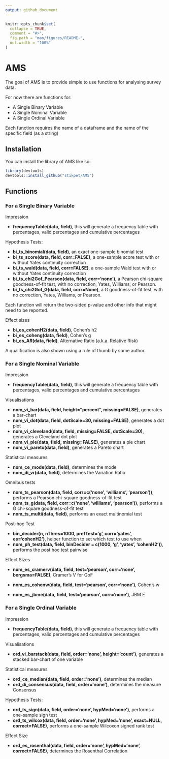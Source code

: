 ```yaml
---
output: github_document
---
```


<!-- README.md is generated from README.Rmd. Please edit that file -->

```r
knitr::opts_chunk$set(
  collapse = TRUE,
  comment = "#>",
  fig.path = "man/figures/README-",
  out.width = "100%"
)
```

# AMS

<!-- badges: start -->
<!-- badges: end -->

The goal of AMS is to provide simple to use functions for analysing survey data. 

For now there are functions for:

* A Single Binary Variable
* A Single Nominal Variable
* A Single Ordinal Variable

Each function requires the name of a dataframe and the name of the specific field (as a string)

## Installation

You can install the library of AMS like so:

``` r
library(devtools)
devtools::install_github("stikpet/AMS")
```

## Functions

### For a Single Binary Variable
Impression

* **frequencyTable(data, field)**, this will generate a frequency table with percentages, valid percentages and cumulative percentages

Hypothesis Tests:

* **bi_ts_binomial(data, field)**, an exact one-sample binomial test
* **bi_ts_score(data, field, corr=FALSE)**, a one-sample score test with or without Yates continuity correction
* **bi_ts_wald(data, field, corr=FALSE)**, a one-sample Wald test with or without Yates continuity correction
* **bi_ts_chi2Gof_Pearson(data, field, corr='none')**, a Pearson chi-square goodness-of-fit test, with no correction, Yates, Williams, or Pearson.
* **bi_ts_chi2Gof_G(data, field, corr=None)**, a G goodness-of-fit test, with no correction, Yates, Williams, or Pearson.

Each function will return the two-sided p-value and other info that might need to be reported.

Effect sizes

* **bi_es_cohenH2(data, field)**, Cohen's h2
* **bi_es_coheng(data, field)**, Cohen's g
* **bi_es_AR(data, field)**, Alternative Ratio (a.k.a. Relative Risk)

A qualification is also shown using a rule of thumb by some author.

### For a Single Nominal Variable

Impression

* **frequencyTable(data, field)**, this will generate a frequency table with percentages, valid percentages and cumulative percentages

Visualisations

* **nom_vi_bar(data, field, height="percent", missing=FALSE)**, generates a bar-chart
* **nom_vi_dot(data, field, dotScale=30, missing=FALSE)**, generates a dot plot
* **nom_vi_cleveland(data, field, missing=FALSE, dotScale=30)**, generates a Cleveland dot plot
* **nom_vi_pie(data, field, missing=FALSE)**, generates a pie chart
* **nom_vi_pareto(data, field)**, generates a Pareto chart

Statistical measures

* **nom_ce_mode(data, field)**, determines the mode
* **nom_di_vr(data, field)**, determines the Variation Ratio

Omnibus tests

* **nom_ts_pearson(data, field, corr=c('none', 'williams', 'pearson'))**, performs a Pearson chi-square goodness-of-fit test
* **nom_ts_g(data, field, corr=c('none', 'williams', 'pearson'))**, performs a G chi-square goodness-of-fit test
* **nom_ts_multi(data, field)**, performs an exact multinomial test

Post-hoc Test

* **bin_decider(n, nThres=1000, prefTest='g', corr='yates', es='cohenH2')**, helper function to set which test to use when
* **nom_ph_test(data, field, binDecider = c(1000, 'g', 'yates', 'cohenH2'))**, performs the post hoc test pairwise

Effect Sizes

* **nom_es_cramerv(data, field, test='pearson', corr='none', bergsma=FALSE)**, Cramer's V for GoF

* **nom_es_cohenw(data, field, test='pearson', corr='none')**, Cohen's w

* **nom_es_jbme(data, field, test='pearson', corr='none')**, JBM E

### For a Single Ordinal Variable 

Impression

* **frequencyTable(data, field)**, this will generate a frequency table with percentages, valid percentages and cumulative percentages

Visualisations

* **ord_vi_barstack(data, field, order='none', height='count')**, generates a stacked bar-chart of one variable

Statistical measures

* **ord_ce_median(data, field, order='none')**, determines the median
* **ord_di_consensus(data, field, order='none')**, determines the measure Consensus

Hypothesis Tests:

* **ord_ts_sign(data, field, order='none', hypMed='none')**, performs a one-sample sign test
* **ord_ts_wilcox(data, field, order='none', hypMed='none', exact=NULL, correct=FALSE)**, performs a one-sample Wilcoxon signed rank test

Effect Size

* **ord_es_rosenthal(data, field, order='none', hypMed='none', correct=FALSE)**, determines the Rosenthal Correlation

